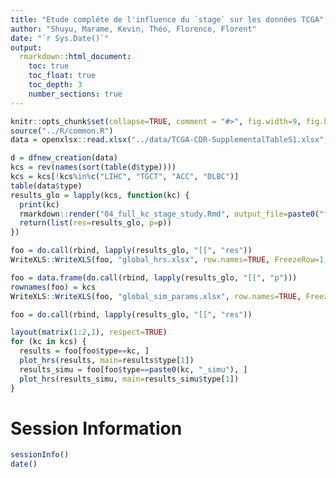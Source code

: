 ```yaml
---
title: "Etude compléte de l'influence du `stage` sur les données TCGA"
author: "Shuyu, Marame, Kevin, Théo, Florence, Florent"
date: "`r Sys.Date()`"
output: 
  rmarkdown::html_document:
    toc: true
    toc_float: true
    toc_depth: 3
    number_sections: true
---
```

  
```r
knitr::opts_chunk$set(collapse=TRUE, comment = "#>", fig.width=9, fig.height=6, eval=TRUE, echo=FALSE, results="hide")
source("../R/common.R")
data = openxlsx::read.xlsx("../data/TCGA-CDR-SupplementalTableS1.xlsx", sheet = "TCGA-CDR", na.strings="#N/A")
```


```r
d = dfnew_creation(data)
kcs = rev(names(sort(table(d$type))))
kcs = kcs[!kcs%in%c("LIHC", "TGCT", "ACC", "DLBC")]
table(data$type)
results_glo = lapply(kcs, function(kc) {
  print(kc)
  rmarkdown::render("04_full_kc_stage_study.Rmd", output_file=paste0("full_", kc, "_stage_study.html"))
  return(list(res=results_glo, p=p))
})

foo = do.call(rbind, lapply(results_glo, "[[", "res"))
WriteXLS::WriteXLS(foo, "global_hrs.xlsx", row.names=TRUE, FreezeRow=1, FreezeCol=1)

foo = data.frame(do.call(rbind, lapply(results_glo, "[[", "p")))
rownames(foo) = kcs
WriteXLS::WriteXLS(foo, "global_sim_params.xlsx", row.names=TRUE, FreezeRow=1, FreezeCol=1)

foo = do.call(rbind, lapply(results_glo, "[[", "res"))

layout(matrix(1:2,1), respect=TRUE)
for (kc in kcs) {
  results = foo[foo$type==kc, ]
  plot_hrs(results, main=results$type[1])
  results_simu = foo[foo$type==paste0(kc, "_simu"), ]
  plot_hrs(results_simu, main=results_simu$type[1])  
}
```


# Session Information

```r
sessionInfo()
date()
```


















